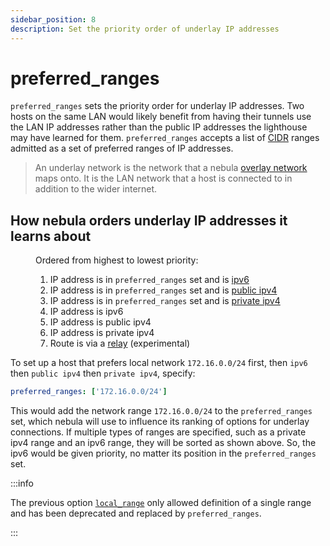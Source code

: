```yaml
---
sidebar_position: 8
description: Set the priority order of underlay IP addresses
---
```


# preferred_ranges

`preferred_ranges` sets the priority order for underlay IP addresses. Two hosts on the same LAN would likely benefit
from having their tunnels use the LAN IP addresses rather than the public IP addresses the lighthouse may have learned
for them. `preferred_ranges` accepts a list of [CIDR](https://en.wikipedia.org/wiki/Classless_Inter-Domain_Routing)
ranges admitted as a set of preferred ranges of IP addresses.

> An underlay network is the network that a nebula [overlay network](https://en.wikipedia.org/wiki/Overlay_network) maps
> onto. It is the LAN network that a host is connected to in addition to the wider internet.

## How nebula orders underlay IP addresses it learns about

<figure>
<figcaption>

Ordered from highest to lowest priority:

</figcaption>

1. IP address is in `preferred_ranges` set and is [ipv6](https://en.wikipedia.org/wiki/IPv6)
1. IP address is in `preferred_ranges` set and is [public ipv4](https://en.wikipedia.org/wiki/IPv4)
1. IP address is in `preferred_ranges` set and is [private ipv4](https://en.wikipedia.org/wiki/IPv4#Private_networks)
1. IP address is ipv6
1. IP address is public ipv4
1. IP address is private ipv4
1. Route is via a [relay](/docs/config/relay/) (experimental)

</figure>

To set up a host that prefers local network `172.16.0.0/24` first, then `ipv6` then `public ipv4` then `private ipv4`,
specify:

```yml
preferred_ranges: ['172.16.0.0/24']
```

This would add the network range `172.16.0.0/24` to the `preferred_ranges` set, which nebula will use to influence its
ranking of options for underlay connections. If multiple types of ranges are specified, such as a private ipv4 range and
an ipv6 range, they will be sorted as shown above. So, the ipv6 would be given priority, no matter its position in the
`preferred_ranges` set.

:::info

The previous option [`local_range`](/docs/config/local-range/) only allowed definition of a single range and has been
deprecated and replaced by `preferred_ranges`.

:::
